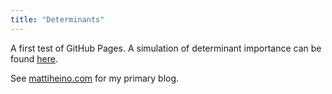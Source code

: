 ```yaml
---
title: "Determinants"
---
```


A first test of GitHub Pages. A simulation of determinant importance can be found [here](determinants_RMD.html).

See [mattiheino.com](www.mattiheino.com) for my primary blog.